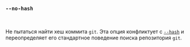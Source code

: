 ### `--no-hash`

<br />

Не пытаться найти хеш коммита `git`.
Эта опция конфликтует с [`--hash`](#--hash-hash)
и переопределяет его стандартное поведение поиска репозитория `git`.